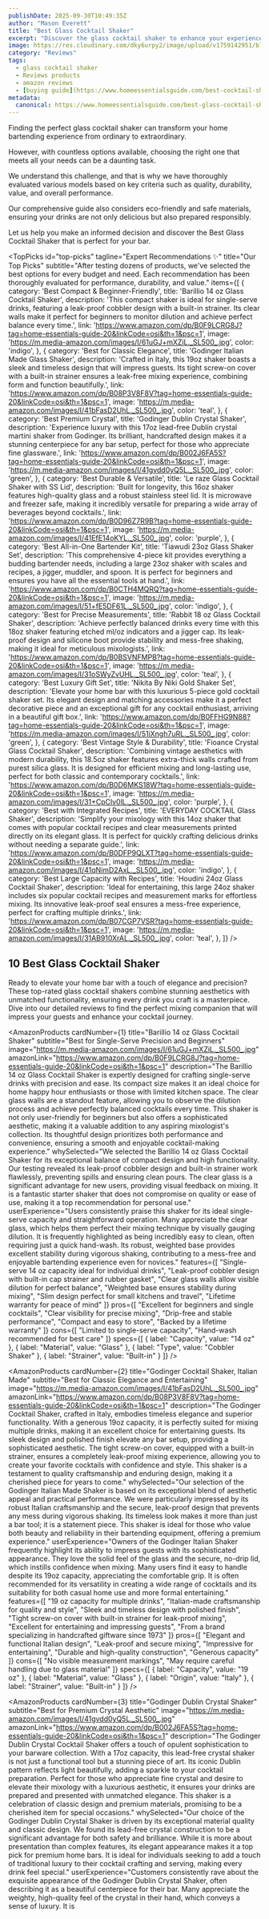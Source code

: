 ```yaml
---
publishDate: 2025-09-30T10:49:35Z
author: "Mason Everett"
title: "Best Glass Cocktail Shaker"
excerpt: "Discover the glass cocktail shaker to enhance your experience. Find top solutions based on thorough testing and reviews."
image: https://res.cloudinary.com/dky6urpy2/image/upload/v1759142951/blog_image_1759142951_ld47ed.webp
category: "Reviews"
tags:
  - glass cocktail shaker
  - Reviews products
  - amazon reviews
  - [buying guide](https://www.homeessentialsguide.com/best-cocktail-shaker-for-beginners)
metadata:
  canonical: https://www.homeessentialsguide.com/best-glass-cocktail-shaker
---
```



<p>Finding the perfect glass cocktail shaker can transform your home bartending experience from ordinary to extraordinary.</p>
<p>However, with countless options available, choosing the right one that meets all your needs can be a daunting task.</p>
<p>We understand this challenge, and that is why we have thoroughly evaluated various models based on key criteria such as quality, durability, value, and overall performance.</p>
<p>Our comprehensive guide also considers eco-friendly and safe materials, ensuring your drinks are not only delicious but also prepared responsibly.</p>
<p>Let us help you make an informed decision and discover the Best Glass Cocktail Shaker that is perfect for your bar.</p>

<TopPicks
  id="top-picks"
  tagline="Expert Recommendations ✨"
  title="Our Top Picks"
  subtitle="After testing dozens of products, we've selected the best options for every budget and need. Each recommendation has been thoroughly evaluated for performance, durability, and value."
  items={[
    {
      category: 'Best Compact & Beginner-Friendly',
      title: 'Barillio 14 oz Glass Cocktail Shaker',
      description: 'This compact shaker is ideal for single-serve drinks, featuring a leak-proof cobbler design with a built-in strainer. Its clear walls make it perfect for beginners to monitor dilution and achieve perfect balance every time.',
      link: 'https://www.amazon.com/dp/B0F9LCRG8J?tag=home-essentials-guide-20&linkCode=osi&th=1&psc=1',
      image: 'https://m.media-amazon.com/images/I/61uGJ+mXZiL._SL500_.jpg',
      color: 'indigo',
    },
    {
      category: 'Best for Classic Elegance',
      title: 'Godinger Italian Made Glass Shaker',
      description: 'Crafted in Italy, this 19oz shaker boasts a sleek and timeless design that will impress guests. Its tight screw-on cover with a built-in strainer ensures a leak-free mixing experience, combining form and function beautifully.',
      link: 'https://www.amazon.com/dp/B08P3V8F8V?tag=home-essentials-guide-20&linkCode=osi&th=1&psc=1',
      image: 'https://m.media-amazon.com/images/I/41bFasD2UhL._SL500_.jpg',
      color: 'teal',
    },
    {
      category: 'Best Premium Crystal',
      title: 'Godinger Dublin Crystal Shaker',
      description: 'Experience luxury with this 17oz lead-free Dublin crystal martini shaker from Godinger. Its brilliant, handcrafted design makes it a stunning centerpiece for any bar setup, perfect for those who appreciate fine glassware.',
      link: 'https://www.amazon.com/dp/B002J6FA5S?tag=home-essentials-guide-20&linkCode=osi&th=1&psc=1',
      image: 'https://m.media-amazon.com/images/I/41gvdd0yQ5L._SL500_.jpg',
      color: 'green',
    },
    {
      category: 'Best Durable & Versatile',
      title: 'Le raze Glass Cocktail Shaker with SS Lid',
      description: 'Built for longevity, this 16oz shaker features high-quality glass and a robust stainless steel lid. It is microwave and freezer safe, making it incredibly versatile for preparing a wide array of beverages beyond cocktails.',
      link: 'https://www.amazon.com/dp/B0D96Z7R9B?tag=home-essentials-guide-20&linkCode=osi&th=1&psc=1',
      image: 'https://m.media-amazon.com/images/I/41EfE14oKYL._SL500_.jpg',
      color: 'purple',
    },
    {
      category: 'Best All-in-One Bartender Kit',
      title: 'Tiawudi 23oz Glass Shaker Set',
      description: 'This comprehensive 4-piece kit provides everything a budding bartender needs, including a large 23oz shaker with scales and recipes, a jigger, muddler, and spoon. It is perfect for beginners and ensures you have all the essential tools at hand.',
      link: 'https://www.amazon.com/dp/B0CTH4MQRQ?tag=home-essentials-guide-20&linkCode=osi&th=1&psc=1',
      image: 'https://m.media-amazon.com/images/I/51+fE5DF61L._SL500_.jpg',
      color: 'indigo',
    },
    {
      category: 'Best for Precise Measurements',
      title: 'Rabbit 18 oz Glass Cocktail Shaker',
      description: 'Achieve perfectly balanced drinks every time with this 18oz shaker featuring etched ml/oz indicators and a jigger cap. Its leak-proof design and silicone boot provide stability and mess-free shaking, making it ideal for meticulous mixologists.',
      link: 'https://www.amazon.com/dp/B0BSVNFMPB?tag=home-essentials-guide-20&linkCode=osi&th=1&psc=1',
      image: 'https://m.media-amazon.com/images/I/31oSWyZvUHL._SL500_.jpg',
      color: 'teal',
    },
    {
      category: 'Best Luxury Gift Set',
      title: 'Nikita By Niki Gold Shaker Set',
      description: 'Elevate your home bar with this luxurious 5-piece gold cocktail shaker set. Its elegant design and matching accessories make it a perfect decorative piece and an exceptional gift for any cocktail enthusiast, arriving in a beautiful gift box.',
      link: 'https://www.amazon.com/dp/B0FFHG9N88?tag=home-essentials-guide-20&linkCode=osi&th=1&psc=1',
      image: 'https://m.media-amazon.com/images/I/51iXngh7uRL._SL500_.jpg',
      color: 'green',
    },
    {
      category: 'Best Vintage Style & Durability',
      title: 'Fioance Crystal Glass Cocktail Shaker',
      description: 'Combining vintage aesthetics with modern durability, this 18.5oz shaker features extra-thick walls crafted from purest silica glass. It is designed for efficient mixing and long-lasting use, perfect for both classic and contemporary cocktails.',
      link: 'https://www.amazon.com/dp/B0D6MKS18W?tag=home-essentials-guide-20&linkCode=osi&th=1&psc=1',
      image: 'https://m.media-amazon.com/images/I/31+CpClv0lL._SL500_.jpg',
      color: 'purple',
    },
    {
      category: 'Best with Integrated Recipes',
      title: 'EVERYDAY COCKTAIL Glass Shaker',
      description: 'Simplify your mixology with this 14oz shaker that comes with popular cocktail recipes and clear measurements printed directly on its elegant glass. It is perfect for quickly crafting delicious drinks without needing a separate guide.',
      link: 'https://www.amazon.com/dp/B0DFP9QLXT?tag=home-essentials-guide-20&linkCode=osi&th=1&psc=1',
      image: 'https://m.media-amazon.com/images/I/41qNimD2AxL._SL500_.jpg',
      color: 'indigo',
    },
    {
      category: 'Best Large Capacity with Recipes',
      title: 'Houdini 24oz Glass Cocktail Shaker',
      description: 'Ideal for entertaining, this large 24oz shaker includes six popular cocktail recipes and measurement marks for effortless mixing. Its innovative leak-proof seal ensures a mess-free experience, perfect for crafting multiple drinks.',
      link: 'https://www.amazon.com/dp/B07CGP7VSR?tag=home-essentials-guide-20&linkCode=osi&th=1&psc=1',
      image: 'https://m.media-amazon.com/images/I/31AB910XrAL._SL500_.jpg',
      color: 'teal',
    },
  ]}
/>

## 10 Best Glass Cocktail Shaker

Ready to elevate your home bar with a touch of elegance and precision? These top-rated glass cocktail shakers combine stunning aesthetics with unmatched functionality, ensuring every drink you craft is a masterpiece. Dive into our detailed reviews to find the perfect mixing companion that will impress your guests and enhance your cocktail journey.

<AmazonProducts
  cardNumber={1}
  title="Barillio 14 oz Glass Cocktail Shaker"
  subtitle="Best for Single-Serve Precision and Beginners"
  image="https://m.media-amazon.com/images/I/61uGJ+mXZiL._SL500_.jpg"
  amazonLink="https://www.amazon.com/dp/B0F9LCRG8J?tag=home-essentials-guide-20&linkCode=osi&th=1&psc=1"
  description="The Barillio 14 oz Glass Cocktail Shaker is expertly designed for crafting single-serve drinks with precision and ease. Its compact size makes it an ideal choice for home happy hour enthusiasts or those with limited kitchen space. The clear glass walls are a standout feature, allowing you to observe the dilution process and achieve perfectly balanced cocktails every time. This shaker is not only user-friendly for beginners but also offers a sophisticated aesthetic, making it a valuable addition to any aspiring mixologist's collection. Its thoughtful design prioritizes both performance and convenience, ensuring a smooth and enjoyable cocktail-making experience."
  whySelected="We selected the Barillio 14 oz Glass Cocktail Shaker for its exceptional balance of compact design and high functionality. Our testing revealed its leak-proof cobbler design and built-in strainer work flawlessly, preventing spills and ensuring clean pours. The clear glass is a significant advantage for new users, providing visual feedback on mixing. It is a fantastic starter shaker that does not compromise on quality or ease of use, making it a top recommendation for personal use."
  userExperience="Users consistently praise this shaker for its ideal single-serve capacity and straightforward operation. Many appreciate the clear glass, which helps them perfect their mixing technique by visually gauging dilution. It is frequently highlighted as being incredibly easy to clean, often requiring just a quick hand-wash. Its robust, weighted base provides excellent stability during vigorous shaking, contributing to a mess-free and enjoyable bartending experience even for novices."
  features={[
    "Single-serve 14 oz capacity ideal for individual drinks",
    "Leak-proof cobbler design with built-in cap strainer and rubber gasket",
    "Clear glass walls allow visible dilution for perfect balance",
    "Weighted base ensures stability during mixing",
    "Slim design perfect for small kitchens and travel",
    "Lifetime warranty for peace of mind"
  ]}
  pros={[
    "Excellent for beginners and single cocktails",
    "Clear visibility for precise mixing",
    "Drip-free and stable performance",
    "Compact and easy to store",
    "Backed by a lifetime warranty"
  ]}
  cons={[
    "Limited to single-serve capacity",
    "Hand-wash recommended for best care"
  ]}
  specs={[
    { label: "Capacity", value: "14 oz" },
    { label: "Material", value: "Glass" },
    { label: "Type", value: "Cobbler Shaker" },
    { label: "Strainer", value: "Built-in" }
  ]}
/>

<AmazonProducts
  cardNumber={2}
  title="Godinger Cocktail Shaker, Italian Made"
  subtitle="Best for Classic Elegance and Entertaining"
  image="https://m.media-amazon.com/images/I/41bFasD2UhL._SL500_.jpg"
  amazonLink="https://www.amazon.com/dp/B08P3V8F8V?tag=home-essentials-guide-20&linkCode=osi&th=1&psc=1"
  description="The Godinger Cocktail Shaker, crafted in Italy, embodies timeless elegance and superior functionality. With a generous 19oz capacity, it is perfectly suited for mixing multiple drinks, making it an excellent choice for entertaining guests. Its sleek design and polished finish elevate any bar setup, providing a sophisticated aesthetic. The tight screw-on cover, equipped with a built-in strainer, ensures a completely leak-proof mixing experience, allowing you to create your favorite cocktails with confidence and style. This shaker is a testament to quality craftsmanship and enduring design, making it a cherished piece for years to come."
  whySelected="Our selection of the Godinger Italian Made Shaker is based on its exceptional blend of aesthetic appeal and practical performance. We were particularly impressed by its robust Italian craftsmanship and the secure, leak-proof design that prevents any mess during vigorous shaking. Its timeless look makes it more than just a bar tool; it is a statement piece. This shaker is ideal for those who value both beauty and reliability in their bartending equipment, offering a premium experience."
  userExperience="Owners of the Godinger Italian Shaker frequently highlight its ability to impress guests with its sophisticated appearance. They love the solid feel of the glass and the secure, no-drip lid, which instills confidence when mixing. Many users find it easy to handle despite its 19oz capacity, appreciating the comfortable grip. It is often recommended for its versatility in creating a wide range of cocktails and its suitability for both casual home use and more formal entertaining."
  features={[
    "19 oz capacity for multiple drinks",
    "Italian-made craftsmanship for quality and style",
    "Sleek and timeless design with polished finish",
    "Tight screw-on cover with built-in strainer for leak-proof mixing",
    "Excellent for entertaining and impressing guests",
    "From a brand specializing in handcrafted giftware since 1973"
  ]}
  pros={[
    "Elegant and functional Italian design",
    "Leak-proof and secure mixing",
    "Impressive for entertaining",
    "Durable and high-quality construction",
    "Generous capacity"
  ]}
  cons={[
    "No visible measurement markings",
    "May require careful handling due to glass material"
  ]}
  specs={[
    { label: "Capacity", value: "19 oz" },
    { label: "Material", value: "Glass" },
    { label: "Origin", value: "Italy" },
    { label: "Strainer", value: "Built-in" }
  ]}
/>

<AmazonProducts
  cardNumber={3}
  title="Godinger Dublin Crystal Shaker"
  subtitle="Best for Premium Crystal Aesthetic"
  image="https://m.media-amazon.com/images/I/41gvdd0yQ5L._SL500_.jpg"
  amazonLink="https://www.amazon.com/dp/B002J6FA5S?tag=home-essentials-guide-20&linkCode=osi&th=1&psc=1"
  description="The Godinger Dublin Crystal Cocktail Shaker offers a touch of opulent sophistication to your barware collection. With a 17oz capacity, this lead-free crystal shaker is not just a functional tool but a stunning piece of art. Its iconic Dublin pattern reflects light beautifully, adding a sparkle to your cocktail preparation. Perfect for those who appreciate fine crystal and desire to elevate their mixology with a luxurious aesthetic, it ensures your drinks are prepared and presented with unmatched elegance. This shaker is a celebration of classic design and premium materials, promising to be a cherished item for special occasions."
  whySelected="Our choice of the Godinger Dublin Crystal Shaker is driven by its exceptional material quality and classic design. We found its lead-free crystal construction to be a significant advantage for both safety and brilliance. While it is more about presentation than complex features, its elegant appearance makes it a top pick for premium home bars. It is ideal for individuals seeking to add a touch of traditional luxury to their cocktail crafting and serving, making every drink feel special."
  userExperience="Customers consistently rave about the exquisite appearance of the Godinger Dublin Crystal Shaker, often describing it as a beautiful centerpiece for their bar. Many appreciate the weighty, high-quality feel of the crystal in their hand, which conveys a sense of luxury. It is